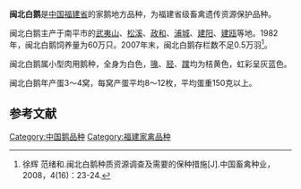 {{infobox poultry breed
| name          = 闽北白鹅
| image         =
| image_size    =
| alt           = 
| image_caption =
| status        = 
| altname       =
| country       = [[中国|中国]]
| distribution  =
| standard      =
| use           = 
| n
| apa           = 
| aba           = 
| ee            = 
| pcgb          = 
| maleweight    ={{convert|3.5|-|4.6|kg|lb|abbr=on}}
| femaleweight  ={{convert|2.9|-|3.5|kg|lb|abbr=on}}
| skincolor     =
| eggcolor      =
| comb          =
| note          = 
| type          = [[鹅|中国家鹅]]
| latin         = Anser cygnoides domesticus
}}
'''闽北白鹅'''是[[中华人民共和国|中国]][[福建省|福建省]]的家鹅地方品种，为福建省级畜禽遗传资源保护品种。

闽北白鹅主产于南平市的[[武夷山|武夷山]]、[[松溪|松溪]]、[[政和|政和]]、[[浦城|浦城]]、[[建阳|建阳]]、[[建瓯|建瓯]]等地。1982年，闽北白鹅饲养量为60万只。2007年末，闽北白鹅存栏数不足0.5万羽<ref>徐辉 范绪和.闽北白鹅种质资源调查及需要的保种措施[J].中国畜禽种业，2008，4(16)：23-24.</ref>。

闽北白鹅属小型肉用鹅种，全身为白色，[[鳥喙|喙]]、[[胫|胫]]、[[蹼|蹼]]均为桔黄色，虹彩呈灰蓝色。

闽北白鹅年产蛋3～4窝，每窝产蛋平均8～12枚，平均蛋重150克以上。

== 参考文献 ==
{{Reflist}}

{{福建省家畜家禽品种}}
[[Category:中国鹅品种|Category:中国鹅品种]]
[[Category:福建家禽品种|Category:福建家禽品种]]